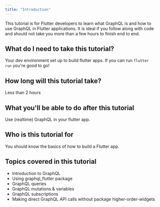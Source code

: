```yaml
---
title: "Introduction"
---
```


This tutorial is for Flutter developers to learn what GraphQL is and how to use GraphQL in Flutter applications.
It is ideal if you follow along with code and should not take you more than a few hours to finish end to end.

## What do I need to take this tutorial?
Your dev environment set up to build flutter apps. If you can run `flutter run`  you're good to go!

## How long will this tutorial take?
Less than 2 hours

## What you'll be able to do after this tutorial
Use (realtime) GraphQL in your flutter app.

## Who is this tutorial for
You should know the basics of how to build a Flutter app.

## Topics covered in this tutorial
- Introduction to GraphQL
- Using graphql_flutter package
- GraphQL queries
- GraphQL mutations & variables
- GraphQL subscriptions
- Making direct GraphQL API calls without package higher-order-widgets
